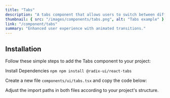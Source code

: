 ```yaml
---
title: "Tabs"
description: "A tabs component that allows users to switch between different views."
thumbnail: { src: "/images/components/tabs.png", alt: "Tabs example" }
link: "/component/tabs"
summary: "Enhanced user experience with animated transitions."
---
```


<ComponentPreview name="tabs-demo" />

## Installation

Follow these simple steps to add the Tabs component to your project:

<Steps>

<Step>Install Dependencies</Step>
```npm npm install @radix-ui/react-tabs ```

<Step>Create a new file `components/ui/tabs.tsx` and copy the code below:</Step>

<CollapsibleSource name="tabs" />

<Step>
    Adjust the import paths in both files according to your project's structure.
</Step>

</Steps>
